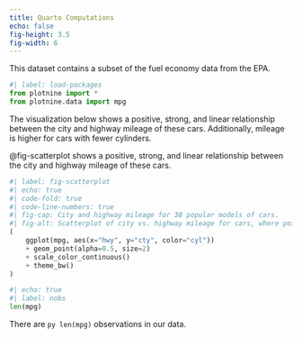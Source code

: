 ```yaml
---
title: Quarto Computations
echo: false
fig-height: 3.5
fig-width: 6
---
```


This dataset contains a subset of the fuel economy data from the EPA.

```python
#| label: load-packages
from plotnine import *
from plotnine.data import mpg
```

The visualization below shows a positive, strong, and linear relationship between the city and highway mileage of these cars.
Additionally, mileage is higher for cars with fewer cylinders.

@fig-scatterplot shows a positive, strong, and linear relationship between the city and highway mileage of these cars.

```python
#| label: fig-scatterplot
#| echo: true
#| code-fold: true
#| code-line-numbers: true 
#| fig-cap: City and highway mileage for 38 popular models of cars.
#| fig-alt: Scatterplot of city vs. highway mileage for cars, where points are colored by the number of cylinders. The plot displays a positive, linear, and strong relationship between city and highway mileage, and mileage increases as the number of cylinders decreases.
(
    ggplot(mpg, aes(x="hwy", y="cty", color="cyl"))
    + geom_point(alpha=0.5, size=2)
    + scale_color_continuous()
    + theme_bw()
)
```

```python
#| echo: true    
#| label: nobs
len(mpg)
```

There are `py len(mpg)` observations in our data.
